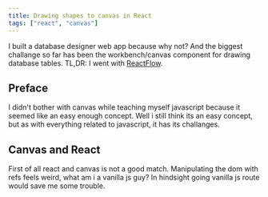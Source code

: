 ```yaml
---
title: Drawing shapes to canvas in React
tags: ["react", "canvas"]
---
```

I built a database designer web app because why not? And the biggest challange so far has been the workbench/canvas component for drawing database tables. TL,DR: I went with [ReactFlow](https://reactflow.dev).

## Preface

I didn't bother with canvas while teaching myself javascript because it seemed like an easy enough concept. Well i still think its an easy concept, but as with everything related to javascript, it has its challanges.

## Canvas and React

First of all react and canvas is not a good match. Manipulating the dom with refs feels weird, what am i a vanilla js guy? In hindsight going vanilla js route would save me some trouble.
